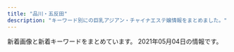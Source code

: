 ```yaml
---
title: "品川・五反田"
description: "キーワード別にの巨乳アジアン・チャイナエステ嬢情報をまとめました。"
---
```


新着画像と新着キーワードをまとめています。
2021年05月04日の情報です。

<DmmAffiliateIns />
<KeywordTable
  shops={
    [
    {
        "keywords": {},
        "name": "\u7d2b\u306e\u8776",
        "img_links": [
            "http://p-fly.work/images/sys1.jpg",
            "http://p-fly.work/images/sys3.jpg",
            "http://p-fly.work/img/yuyu1.jpg",
            "http://p-fly.work/images/ac1.jpg",
            "http://p-fly.work/images/line.png",
            "http://p-fly.work/images/13.jpg",
            "http://p-fly.work/staff/yuyu.jpg",
            "http://p-fly.work/images/b2.jpg",
            "http://p-fly.work/images/14.jpg",
            "http://p-fly.work/images/7.jpg",
            "http://p-fly.work/images/int1.jpg",
            "http://p-fly.work/images/sys2.jpg",
            "http://p-fly.work/images/b1.jpg",
            "http://p-fly.work/images/tr.jpg",
            "http://p-fly.work/img/mai1.jpg",
            "http://p-fly.work/images/interior_t.png",
            "http://p-fly.work/staff/maki.jpg",
            "http://p-fly.work/staff/koko.jpg",
            "http://p-fly.work/images/1.jpg",
            "http://p-fly.work/img/sara1.jpg",
            "http://p-fly.work/staff/mai.jpg",
            "http://p-fly.work/img/maki1.jpg",
            "http://p-fly.work/images/staff_t.png",
            "http://p-fly.work/staff/yuki.jpg",
            "http://p-fly.work/images/mobile.jpg",
            "http://p-fly.work/images/10.jpg",
            "http://p-fly.work/images/12.jpg",
            "http://p-fly.work/images/b3.jpg",
            "http://p-fly.work/images/head.png",
            "http://p-fly.work/staff/sara.jpg",
            "http://p-fly.work/images/news.jpg",
            "http://p-fly.work/img/yuki1.jpg",
            "http://p-fly.work/images/int2.png",
            "http://p-fly.work/images/sys4.png",
            "http://p-fly.work/img/koko1.jpg"
        ],
        "url": "http://p-fly.work/",
        "station": "JR\u4e94\u53cd\u7530\u99c5\u897f\u53e3"
    },
    {
        "img_links": [
            "http://gotanda.pepper.jp/gotanda001.jpg",
            "http://gotanda.pepper.jp/m048.png",
            "http://gotanda.pepper.jp/m02272.jpg",
            "http://gotanda.pepper.jp/1-01.png",
            "http://gotanda.pepper.jp/20151109231038834554.jpg",
            "http://gotanda.pepper.jp/m173.jpg",
            "http://gotanda.pepper.jp/m049.png"
        ],
        "name": "\u4e94\u53cd\u7530\u30e1\u30c7\u30a3\u30ab\u30eb\u30a8\u30f3",
        "url": "http://gotanda.pepper.jp/",
        "keywords": {},
        "station": "JR\u4e94\u53cd\u7530\u99c5\u897f\u53e3"
    },
    {
        "station": "JR\u4e94\u53cd\u7530\u99c5\u6771\u53e3",
        "name": "\u3072\u307e\u308f\u308a",
        "url": "http://www.kenkou-house.info/",
        "keywords": {
            "C": 8
        },
        "img_links": [
            "http://www.kenkou-house.info/img/Himawari_200_40.png",
            "http://www.kenkou-house.info/img/door.png",
            "http://www.kenkou-house.info/img/bottmo-ritght.png",
            "http://www.kenkou-house.info/img/m6.png",
            "http://www.kenkou-house.info/img/s.png",
            "http://www.kenkou-house.info/img/s91.jpg",
            "http://www.kenkou-house.info/img/Himawari_88_31.png",
            "http://www.kenkou-house.info/img/s13.jpg",
            "http://www.kenkou-house.info/img/s15.jpg",
            "http://www.kenkou-house.info/img/s4.jpg",
            "http://www.kenkou-house.info/img/play.png",
            "http://www.kenkou-house.info/img/s12.jpg",
            "http://www.kenkou-house.info/img/s16.jpg",
            "http://www.kenkou-house.info/img/s33.jpg",
            "http://www.kenkou-house.info/img/bottmo-left.png",
            "http://www.kenkou-house.info/img/m8.png",
            "http://www.kenkou-house.info/img/s17.jpg",
            "http://www.kenkou-house.info/img/Himawari_160_45.png",
            "http://www.kenkou-house.info/img/s20.jpg",
            "http://www.kenkou-house.info/img/s14.jpg",
            "http://www.kenkou-house.info/img/m3.png",
            "http://www.kenkou-house.info/img/m4.png",
            "http://www.kenkou-house.info/img/head.png",
            "http://www.kenkou-house.info/img/m5.png",
            "http://www.kenkou-house.info/img/s11.jpg",
            "http://www.kenkou-house.info/img/Himawari_468_60.png",
            "http://www.kenkou-house.info/img/s22.jpg",
            "http://www.kenkou-house.info/img/body-.png",
            "http://www.kenkou-house.info/img/m1.png",
            "http://www.kenkou-house.info/img/s61.jpg",
            "http://www.kenkou-house.info/img/m2.png",
            "http://www.kenkou-house.info/img/m7.png",
            "http://www.kenkou-house.info/img/s1.jpg",
            "http://www.kenkou-house.info/img/s21.jpg",
            "http://www.kenkou-house.info/img/s7.jpg"
        ]
    },
    {
        "img_links": [
            "http://www.relax-cs.com/ncss/staff01.jpg",
            "http://www.relax-cs.com/ncss/nav/nav-002.jpg",
            "http://www.relax-cs.com/ncss/tel.png",
            "http://www.relax-cs.com/ncss/nav/nav-004.jpg",
            "http://www.relax-cs.com/ncss/top001.jpg",
            "http://www.relax-cs.com/ncss/top02-left.jpg",
            "http://www.relax-cs.com/ncss/nav/nav-001.jpg",
            "http://www.relax-cs.com/ncss/nav/nav-005.jpg",
            "http://www.relax-cs.com/ncss/staff02.jpg",
            "http://www.relax-cs.com/ncss/nav/nav-006.jpg",
            "http://www.relax-cs.com/ncss/nav/nav-003.jpg",
            "http://www.relax-cs.com/ncss/top03.jpg",
            "http://www.relax-cs.com/ncss/staff0401.jpg"
        ],
        "url": "http://www.relax-cs.com/",
        "name": "\u30ea\u30e9\u30af\u30bc\u30fc\u30b7\u30e7\u30f3\u862d",
        "keywords": {},
        "station": "JR\u4e94\u53cd\u7530\u99c5\u897f\u53e3"
    },
    {
        "station": "JR\u4e94\u53cd\u7530\u99c5\u897f\u53e3",
        "keywords": {},
        "url": "http://hi-msg.com/tonpoh/",
        "name": "\u30c8\u30f3\u30dd\u30fc",
        "img_links": [
            "http://hi-msg.com/tonpoh/images/tit-staff.png",
            "http://hi-msg.com/tonpoh/images/p-12.jpg",
            "http://hi-msg.com/tonpoh/images/p-10.jpg",
            "http://hi-msg.com/tonpoh/images/p-8-1.jpg",
            "http://hi-msg.com/tonpoh/images/p-11-1.jpg",
            "http://hi-msg.com/tonpoh/images/ll.png",
            "http://hi-msg.com/tonpoh/images/p-8.jpg",
            "http://hi-msg.com/tonpoh/images/botton.png",
            "http://hi-msg.com/tonpoh/images/p-9.jpg",
            "http://hi-msg.com/tonpoh/images/no.png",
            "http://hi-msg.com/tonpoh/images/p-13-1.jpg",
            "http://hi-msg.com/tonpoh/images/fla-1.png",
            "http://hi-msg.com/tonpoh/images/p-9-1.jpg",
            "http://hi-msg.com/tonpoh/images/p-1.jpg",
            "http://hi-msg.com/tonpoh/images/s5.png",
            "http://hi-msg.com/tonpoh/images/p-5.jpg",
            "http://hi-msg.com/tonpoh/images/p-6-1.jpg",
            "http://hi-msg.com/tonpoh/images/p-7.jpg",
            "http://hi-msg.com/tonpoh/images/p-0.jpg",
            "http://hi-msg.com/tonpoh/images/line.png",
            "http://hi-msg.com/tonpoh/images/p-10-1.jpg",
            "http://hi-msg.com/tonpoh/images/p-14.jpg",
            "http://hi-msg.com/tonpoh/images/fla-3.png",
            "http://hi-msg.com/tonpoh/images/s1.png",
            "http://hi-msg.com/tonpoh/images/p-2.jpg",
            "http://hi-msg.com/tonpoh/images/l.png",
            "http://hi-msg.com/tonpoh/images/s6.png",
            "http://hi-msg.com/tonpoh/images/s8.png",
            "http://hi-msg.com/tonpoh/images/fla.png",
            "http://hi-msg.com/tonpoh/images/p-4.jpg",
            "http://hi-msg.com/tonpoh/images/p-7-1.jpg",
            "http://hi-msg.com/tonpoh/images/s4.jpg",
            "http://hi-msg.com/tonpoh/images/p-12-1.jpg",
            "http://hi-msg.com/tonpoh/images/p-13.jpg",
            "http://hi-msg.com/tonpoh/images/p-6.jpg",
            "http://hi-msg.com/tonpoh/images/p-11.jpg",
            "http://hi-msg.com/tonpoh/images/p-14-1.jpg",
            "http://hi-msg.com/tonpoh/images/tit-sys.png",
            "http://hi-msg.com/tonpoh/images/s9.png"
        ]
    },
    {
        "keywords": {
            "C": 13
        },
        "img_links": [
            "http://www.es-yuduki.com/css/nav/change-006.jpg",
            "http://www.es-yuduki.com/css/coupon003.jpg",
            "http://www.es-yuduki.com/css/head.jpg",
            "http://www.es-yuduki.com/css/progress08.jpg",
            "http://www.es-yuduki.com/css/nav/nav-001.jpg",
            "http://www.es-yuduki.com/css/staff02-b.jpg",
            "http://www.es-yuduki.com/css/nav/change-005.jpg",
            "http://www.es-yuduki.com/css/staff00.jpg",
            "http://www.es-yuduki.com/css/progress04.jpg",
            "http://www.es-yuduki.com/css/nav/change-001.jpg",
            "http://www.es-yuduki.com/css/progress05.jpg",
            "http://www.es-yuduki.com/css/nav/nav-005.jpg",
            "http://www.es-yuduki.com/css/progress03.jpg",
            "http://www.es-yuduki.com/css/progress06.jpg",
            "http://www.es-yuduki.com/css/staff01-b.jpg",
            "http://www.es-yuduki.com/css/nav/change-002.jpg",
            "http://www.es-yuduki.com/css/kanban.jpg",
            "http://www.es-yuduki.com/css/progress07.jpg",
            "http://www.es-yuduki.com/css/main-top05.png",
            "http://www.es-yuduki.com/css/staff03.jpg",
            "http://www.es-yuduki.com/css/progress02.jpg",
            "http://www.es-yuduki.com/css/nav/change-007.jpg",
            "http://www.es-yuduki.com/css/progress01.jpg",
            "http://www.es-yuduki.com/css/nav/change-0003.jpg",
            "http://www.es-yuduki.com/css/nav/change-004.jpg",
            "http://www.es-yuduki.com/css/nav/nav-0003.jpg",
            "http://www.es-yuduki.com/css/staff02.jpg",
            "http://www.es-yuduki.com/css/staff01.jpg",
            "http://www.es-yuduki.com/css/nav/nav-006.jpg",
            "http://www.es-yuduki.com/css/nav/nav-002.jpg",
            "http://www.es-yuduki.com/css/staff03-b.jpg",
            "http://www.es-yuduki.com/css/nav/nav-007.jpg",
            "http://www.es-yuduki.com/css/nav/nav-004.jpg"
        ],
        "station": "JR\u4e94\u53cd\u7530\u99c5\u897f\u53e3",
        "name": "\u30de\u30c3\u30b5\u30fc\u30b8\u306e\u5915\u6708",
        "url": "http://www.es-yuduki.com/"
    },
    {
        "keywords": {
            "88": 2,
            "E": 8,
            "85": 2,
            "86": 2,
            "87": 4
        },
        "img_links": [
            "http://es-mirei.com/images/s3Slider1Images/03.jpg",
            "http://es-mirei.com/images/s3Slider1Images/02.jpg",
            "http://es-mirei.com/staffPhoto/b20170728165302.jpg",
            "http://es-mirei.com/images/store/04.jpg",
            "http://es-mirei.com/images/store/05.jpg",
            "http://es-mirei.com/staffPhoto/s20180613122502.jpg",
            "http://es-mirei.com/staffPhoto/b20180209180323.jpg",
            "http://es-mirei.com/staffPhoto/b20170911152129.jpg",
            "http://es-mirei.com/images/store/02.jpg",
            "http://es-mirei.com/staffPhoto/s20170911152129.jpg",
            "http://es-mirei.com/images/store/03.jpg",
            "http://es-mirei.com/images/returnStaffBtn.png",
            "http://es-mirei.com/staffPhoto/s20170728165302.jpg",
            "http://es-mirei.com/staffPhoto/b20170911152114.jpg",
            "http://es-mirei.com/staffPhoto/b20170728165536.jpg",
            "http://es-mirei.com/staffPhoto/s20170728165256.jpg",
            "http://es-mirei.com/staffPhoto/s20170911152114.jpg",
            "http://es-mirei.com/images/store/01.jpg",
            "http://es-mirei.com/staffPhoto/b20170728165256.jpg",
            "http://es-mirei.com/staffPhoto/s20170728165536.jpg",
            "http://es-mirei.com/staffPhoto/s20180209180323.jpg",
            "http://es-mirei.com/images/store/06.jpg",
            "http://es-mirei.com/staffPhoto/b20170908125528.jpg",
            "http://es-mirei.com/images/s3Slider1Images/01.jpg",
            "http://es-mirei.com/staffPhoto/s20170908125528.jpg",
            "http://es-mirei.com/images/noImg.jpg",
            "http://es-mirei.com/staffPhoto/b20180613122502.jpg"
        ],
        "url": "http://es-mirei.com/",
        "station": "JR\u4e94\u53cd\u7530\u99c5\u897f\u53e3",
        "name": "\u7f8e\u4f36"
    },
    {
        "img_links": [
            "http://lacure.link/images/left3.png",
            "http://lacure.link/images/zi.png",
            "http://lacure.link/images/g5.jpg",
            "http://lacure.link/images/kiki.jpg",
            "http://lacure.link/images/kol.jpg",
            "http://lacure.link/images/r6.jpg",
            "http://lacure.link/images/g1.jpg",
            "http://lacure.link/images/asali.jpg",
            "http://lacure.link/images/top2.jpg",
            "http://lacure.link/images/g6.jpg",
            "http://lacure.link/images/s1.jpg",
            "http://lacure.link/images/s_staff.png",
            "http://lacure.link/images/r3.jpg",
            "http://lacure.link/images/gb01.png",
            "http://lacure.link/images/sayuri.jpg",
            "http://lacure.link/images/g0.jpg",
            "http://lacure.link/images/news.png",
            "http://lacure.link/images/r2.jpg",
            "http://lacure.link/images/yuki.jpg",
            "http://lacure.link/images/r1.jpg",
            "http://lacure.link/images/r4.jpg",
            "http://lacure.link/images/g2.jpg",
            "http://lacure.link/images/face.png",
            "http://lacure.link/images/r5.jpg",
            "http://lacure.link/images/g3.jpg"
        ],
        "keywords": {},
        "url": "http://lacure.link/",
        "station": "\u6238\u8d8a\u9280\u5ea7\u99c5",
        "name": "\u30e9\u30ad\u30e5\u30a2"
    },
    {
        "station": "JR\u54c1\u5ddd\u99c5\u9ad8\u8f2a\u53e3",
        "keywords": {
            "C": 15
        },
        "img_links": [
            "http://www.kouroku-este.com/img/top/listmark1.png",
            "http://www.kouroku-este.com/img/staff/fff/s-fff2.jpg",
            "http://www.kouroku-este.com/img/staff/eee/s-eee1.jpg",
            "http://www.kouroku-este.com/img/staff/ccc/ccc1.jpg",
            "http://www.kouroku-este.com/img/staff/ggg/ggg1.jpg",
            "http://www.kouroku-este.com/img/staff/fff/s-fff1.jpg",
            "http://www.kouroku-este.com/img/staff/aaa/aaa2.jpg",
            "http://www.kouroku-este.com/img/staff/bbb/bbb1.jpg",
            "http://www.kouroku-este.com/img/menu/info_r.jpg",
            "http://www.kouroku-este.com/img/staff/ccc/ccc2.jpg",
            "http://www.kouroku-este.com/img/staff/aaa/aaa1.jpg",
            "http://www.kouroku-este.com/img/system/service01.jpg",
            "http://www.kouroku-este.com/img/system/service02.jpg",
            "http://www.kouroku-este.com/img/staff/eee/s-eee2.jpg"
        ],
        "url": "http://www.kouroku-este.com/",
        "name": "\u5eb7\u7984"
    },
    {
        "url": "https://i-house.aoaoeo.com/",
        "img_links": [],
        "keywords": {},
        "station": "JR\u4e94\u53cd\u7530\u99c5\u897f\u53e3",
        "name": "\u7652\u3057\u30cf\u30a6\u30b9"
    },
    {
        "keywords": {},
        "name": "\u30d5\u30ed\u30fc\u30e9",
        "url": "http://f-aroma.info/",
        "img_links": [],
        "station": "JR\u54c1\u5ddd\u99c5\u9ad8\u8f2a\u53e3"
    },
    {
        "img_links": [
            "http://www.relax-fuyou.info/img/r9.jpg",
            "http://www.relax-fuyou.info/img/st5.jpg",
            "http://www.relax-fuyou.info/img/st10.jpg",
            "http://www.relax-fuyou.info/img/st110.jpg",
            "http://www.relax-fuyou.info/img/st201.jpg",
            "http://www.relax-fuyou.info/i/img/st8.jpg",
            "http://www.relax-fuyou.info/img/sta19.jpg",
            "http://www.relax-fuyou.info/i/img/st42.jpg",
            "http://www.relax-fuyou.info/img/sta17.jpg",
            "http://www.relax-fuyou.info/img/st72.jpg",
            "http://www.relax-fuyou.info/i/img/top.jpg",
            "http://www.relax-fuyou.info/i/img/st11.jpg",
            "http://www.relax-fuyou.info/i/img/st201.jpg",
            "http://www.relax-fuyou.info/img/sta16.jpg",
            "http://www.relax-fuyou.info/img/st41.jpg",
            "http://www.relax-fuyou.info/img/st1.jpg",
            "http://www.relax-fuyou.info/img/st8.jpg",
            "http://www.relax-fuyou.info/i/img/r3.jpg",
            "http://www.relax-fuyou.info/img/sta1.jpg",
            "http://www.relax-fuyou.info/i/img/st160.jpg",
            "http://www.relax-fuyou.info/i/img/st181.jpg",
            "http://www.relax-fuyou.info/img/st71.jpg",
            "http://www.relax-fuyou.info/i/img/st191.jpg",
            "http://www.relax-fuyou.info/img/st191.jpg",
            "http://www.relax-fuyou.info/img/st17.jpg",
            "http://www.relax-fuyou.info/img/st171.jpg",
            "http://www.relax-fuyou.info/i/img/st10.jpg",
            "http://www.relax-fuyou.info/img/top.jpg",
            "http://www.relax-fuyou.info/i/img/st5.jpg",
            "http://www.relax-fuyou.info/img/st181.jpg",
            "http://www.relax-fuyou.info/img/st141.jpg",
            "http://www.relax-fuyou.info/i/img/st140.jpg",
            "http://www.relax-fuyou.info/img/st7.jpg",
            "http://www.relax-fuyou.info/img/sta8.jpg",
            "http://www.relax-fuyou.info/i/img/st9.jpg",
            "http://www.relax-fuyou.info/img/st140.jpg",
            "http://www.relax-fuyou.info/img/sta15.jpg",
            "http://www.relax-fuyou.info/img/sta18.jpg",
            "http://www.relax-fuyou.info/img/st160.jpg",
            "http://www.relax-fuyou.info/i/img/r1.jpg",
            "http://www.relax-fuyou.info/img/sta5.jpg",
            "http://www.relax-fuyou.info/i/img/r2.jpg",
            "http://www.relax-fuyou.info/i/img/st17.jpg",
            "http://www.relax-fuyou.info/i/img/st110.jpg",
            "http://www.relax-fuyou.info/img/st11.jpg",
            "http://www.relax-fuyou.info/img/st150.jpg",
            "http://www.relax-fuyou.info/img/st161.jpg",
            "http://www.relax-fuyou.info/img/st42.jpg",
            "http://www.relax-fuyou.info/img/sta20.jpg",
            "http://www.relax-fuyou.info/i/img/sta20.jpg"
        ],
        "keywords": {
            "G": 1,
            "E": 5,
            "86": 2,
            "90": 2,
            "D": 5,
            "88": 3,
            "84": 5,
            "87": 2,
            "C": 3
        },
        "station": "JR\u4e94\u53cd\u7530\u99c5\u6771\u53e3",
        "name": "\u8299\u84c9\uff5e\u30d5\u30e8\u30a6\uff5e",
        "url": "http://www.relax-fuyou.info/"
    },
    {
        "keywords": {},
        "station": "JR\u4e94\u53cd\u7530\u99c5\u897f\u53e3",
        "img_links": [
            "https://tsukiwa.info/img/staff/25D27B66-E3AF-40C0-8FCC-46E9F266B409.jpeg",
            "https://tsukiwa.info/img/staff/yuna01.jpg",
            "https://tsukiwa.info/img/staff/rumi02.jpg",
            "https://tsukiwa.info/img/bar_staff.png",
            "https://tsukiwa.info/img/staff_top/20201219_2.jpg",
            "https://tsukiwa.info/img/staff/koko3.jpg",
            "https://tsukiwa.info/img/bar_top1.png",
            "https://tsukiwa.info/img/staff/ruru1.jpg",
            "https://tsukiwa.info/img/staff/mimi20202.jpg",
            "https://tsukiwa.info/img/pickupGirl.png",
            "https://tsukiwa.info/img/staff/mimi01.jpg",
            "https://tsukiwa.info/img/staff/909C372F-1613-4B7E-89C8-1A527D79FCC6.jpeg",
            "https://tsukiwa.info/img/staff/222BADE2-61AA-4B66-91BD-3D9941250C4D.jpeg",
            "https://tsukiwa.info/img/staff/A8BAF789-BD2B-4E7F-AB8A-224A2961B605.jpeg",
            "https://www.a-side.com/ad/koko/include/banner/koko_200x40.png",
            "https://tsukiwa.info/img/bar_profile.png",
            "https://tsukiwa.info/img/news3.png",
            "https://tsukiwa.info/img/staff/DB16BCF2-AF7E-404D-9FB5-9A45BE961351.jpeg",
            "https://tsukiwa.info/img/top_map.jpg",
            "https://tsukiwa.info/img/staff/aya2101.jpg",
            "https://tsukiwa.info/img/bar_gallery.png",
            "https://tsukiwa.info/img/staff/no_image.jpg",
            "https://tsukiwa.info/img/event/camp03.jpg",
            "https://tsukiwa.info/img/staff/rumi04.jpg",
            "https://tsukiwa.info/img/news1.png",
            "https://tsukiwa.info/img/akusesu-top0.jpg",
            "https://tsukiwa.info/img/staff/yuri001.jpg",
            "https://tsukiwa.info/img/staff_top/20201219_1.jpg",
            "https://tsukiwa.info/img/staff/25BBCA31-1291-40E0-9FEC-CAF6E5B8D811.jpeg"
        ],
        "name": "\u6708\u306e\u548c",
        "url": "https://tsukiwa.info/"
    },
    {
        "img_links": [
            "http://hanagoromo.work/hitomi1.jpg",
            "http://hanagoromo.work/b1.jpg",
            "http://hanagoromo.work/main_top.jpg",
            "http://hanagoromo.work/miyuki1.jpg",
            "http://hanagoromo.work/sys.jpg",
            "http://hanagoromo.work/1.jpg",
            "http://hanagoromo.work/hitomi.jpg",
            "http://hanagoromo.work/rina2.jpeg",
            "http://hanagoromo.work/mio.jpg",
            "http://hanagoromo.work/yuyu.jpg",
            "http://hanagoromo.work/int2.jpg",
            "http://hanagoromo.work/yumi.jpg",
            "http://hanagoromo.work/staff_t.jpg",
            "http://hanagoromo.work/interior1.jpg",
            "http://hanagoromo.work/yuki.jpg",
            "http://hanagoromo.work/b2.jpg",
            "http://hanagoromo.work/4.jpg",
            "http://hanagoromo.work/head.jpg",
            "http://hanagoromo.work/mio2.jpg",
            "http://hanagoromo.work/interior_t.jpg",
            "http://hanagoromo.work/nana2.jpg",
            "http://hanagoromo.work/nana.jpg",
            "http://hanagoromo.work/mens-esthe1.png",
            "http://hanagoromo.work/rie1.jpg",
            "http://hanagoromo.work/b3.jpg",
            "http://hanagoromo.work/3.jpg",
            "http://hanagoromo.work/112.jpg",
            "http://hanagoromo.work/mio1.jpg",
            "http://hanagoromo.work/s1.png",
            "http://hanagoromo.work/6.jpg",
            "http://hanagoromo.work/hitomi2.jpg",
            "http://hanagoromo.work/ta.png",
            "http://hanagoromo.work/yumi1.jpg",
            "http://hanagoromo.work/eri.jpg",
            "http://hanagoromo.work/miyuki.jpg",
            "http://hanagoromo.work/rina1.jpeg",
            "http://hanagoromo.work/2.jpg",
            "http://hanagoromo.work/tina2.jpg",
            "http://hanagoromo.work/miko.jpg",
            "http://hanagoromo.work/yuna2.jpg",
            "http://hanagoromo.work/nana1.jpg",
            "http://hanagoromo.work/yuna1.jpg",
            "http://hanagoromo.work/sayaka.jpg",
            "http://hanagoromo.work/tina.jpg",
            "http://hanagoromo.work/ai2.jpg",
            "http://hanagoromo.work/ai3.jpg"
        ],
        "name": "\u82b1\u8863",
        "keywords": {},
        "station": "JR\u4e94\u53cd\u7530\u99c5",
        "url": "http://hanagoromo.work/"
    }
]
}
/>
<DmmAffiliateScript />
